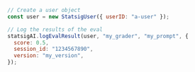 ```js
// Create a user object
const user = new StatsigUser({ userID: "a-user" });

// Log the results of the eval
statsigAI.logEvalResult(user, "my_grader", "my_prompt", {
  score: 0.5,
  session_id: "1234567890",
  version: "my_version",
});
```
